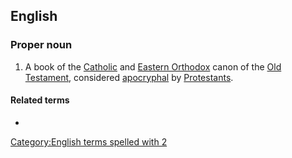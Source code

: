 ==English==
{{book of the Bible|Books of the Maccabees}}

===Proper noun===
{{en-proper noun}}
 
# A book of the [[Catholic]] and [[Eastern Orthodox]] canon of the [[Old Testament]], considered [[apocryphal]] by [[Protestants]].

====Related terms====
* {{l|en|2 Macc.}}

[[Category:English terms spelled with 2]]